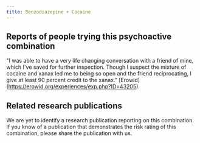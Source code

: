 ---
title: Benzodiazepine + Cocaine
---

## Reports of people trying this psychoactive combination
"I was able to have a very life changing conversation with a friend of mine, which I've saved for further inspection. Though I suspect the mixture of cocaine and xanax led me to being so open and the friend reciprocating, I give at least 90 percent credit to the xanax." [Erowid] (https://erowid.org/experiences/exp.php?ID=43205).

## Related research publications
We are yet to identify a research publication reporting on this combination. If you know of a publication that demonstrates the risk rating of this combination, please share the publication with us.
